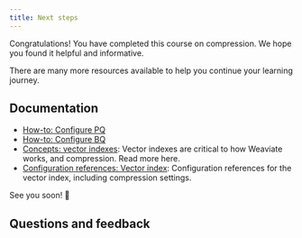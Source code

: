 ```yaml
---
title: Next steps
---
```


Congratulations! You have completed this course on compression. We hope you found it helpful and informative.

There are many more resources available to help you continue your learning journey.

## Documentation

- [How-to: Configure PQ](/docs/weaviate/configuration/compression/pq-compression.md)
- [How-to: Configure BQ](/docs/weaviate/configuration/compression/bq-compression.md)
- [Concepts: vector indexes](/docs/weaviate/concepts/indexing/vector-index.md): Vector indexes are critical to how Weaviate works, and compression. Read more here.
- [Configuration references: Vector index](/docs/weaviate/config-refs/schema/vector-index.md): Configuration references for the vector index, including compression settings.


<CTASocials />

See you soon! 👋

## Questions and feedback


<DocsFeedback/>

